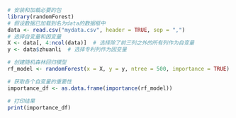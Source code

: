```r
# 安装和加载必要的包
library(randomForest)
# 假设数据已加载到名为data的数据框中
data <- read.csv("mydata.csv", header = TRUE, sep = ",")
# 选择自变量和因变量
X <- data[, 4:ncol(data)]  # 选择除了前三列之外的所有列作为自变量
y <- data$zhuanli  # 选择专利列作为因变量

# 创建随机森林回归模型
rf_model <- randomForest(x = X, y = y, ntree = 500, importance = TRUE)

# 获取各个自变量的重要性
importance_df <- as.data.frame(importance(rf_model))

# 打印结果
print(importance_df)

```